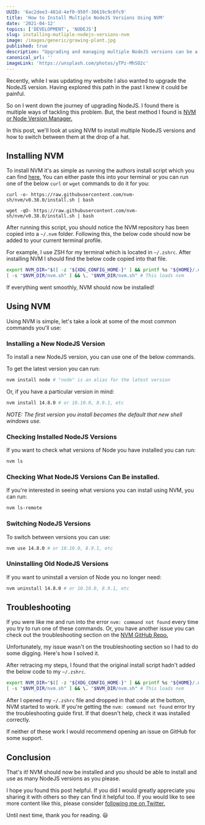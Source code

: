```yaml
---
UUID: '6ac2dee3-481d-4ef0-950f-30619c9c0fc9'
title: 'How to Install Multiple NodeJS Versions Using NVM'
date: '2021-04-12'
topics: ['DEVELOPMENT', 'NODEJS']
slug: installing-mutliple-nodejs-versions-nvm
image: /images/generic/growing-plant.jpg
published: true
description: "Upgrading and managing multiple NodeJS versions can be a pain for many developers, here's how to do it easily with NVM."
canonical_url: ''
imageLink: 'https://unsplash.com/photos/yTPz-MhSO2c'
---
```


Recently, while I was updating my website I also wanted to upgrade the NodeJS version. Having explored this path in the past I knew it could be painful.

So on I went down the journey of upgrading NodeJS. I found there is multiple ways of tackling this problem. But, the best method I found is [NVM or Node Version Manager.](https://github.com/nvm-sh/nvm)

In this post, we'll look at using NVM to install multiple NodeJS versions and how to switch between them at the drop of a hat.

## Installing NVM

To install NVM it's as simple as running the authors install script which you can find [here.](https://github.com/nvm-sh/nvm/blob/v0.38.0/install.sh) You can either paste this into your terminal or you can run one of the below `curl` or `wget` commands to do it for you:

```
curl -o- https://raw.githubusercontent.com/nvm-sh/nvm/v0.38.0/install.sh | bash

wget -qO- https://raw.githubusercontent.com/nvm-sh/nvm/v0.38.0/install.sh | bash
```

After running this script, you should notice the NVM repository has been copied into a `~/.nvm` folder. Following this, the below code should now be added to your current terminal profile.

For example, I use ZSH for my terminal which is located in `~/.zshrc`. After installing NVM I should find the below code copied into that file.

```bash
export NVM_DIR="$([ -z "${XDG_CONFIG_HOME-}" ] && printf %s "${HOME}/.nvm" || printf %s "${XDG_CONFIG_HOME}/nvm")"
[ -s "$NVM_DIR/nvm.sh" ] && \. "$NVM_DIR/nvm.sh" # This loads nvm
```

If everything went smoothly, NVM should now be installed!

## Using NVM

Using NVM is simple, let's take a look at some of the most common commands you'll use:

### Installing a New NodeJS Version

To install a new NodeJS version, you can use one of the below commands.

To get the latest version you can run:

```bash
nvm install node # "node" is an alias for the latest version
```

Or, if you have a particular version in mind:

```bash
nvm install 14.8.0 # or 10.10.0, 8.9.1, etc
```

_NOTE: The first version you install becomes the default that new shell windows use._

### Checking Installed NodeJS Versions

If you want to check what versions of Node you have installed you can run:

```bash
nvm ls
```

### Checking What NodeJS Versions Can Be installed.

If you're interested in seeing what versions you can install using NVM, you can run:

```bash
nvm ls-remote
```

### Switching NodeJS Versions

To switch between versions you can use:

```bash
nvm use 14.8.0 # or 10.10.0, 8.9.1, etc
```

### Uninstalling Old NodeJS Versions

If you want to uninstall a version of Node you no longer need:

```bash
nvm uninstall 14.8.0 # or 10.10.0, 8.9.1, etc
```

## Troubleshooting

If you were like me and run into the error `nvm: command not found` every time you try to run one of these commands. Or, you have another issue you can check out the troubleshooting section on the [NVM GitHub Repo.](https://github.com/nvm-sh/nvm#additional-notes)

Unfortunately, my issue wasn't on the troubleshooting section so I had to do some digging. Here's how I solved it.

After retracing my steps, I found that the original install script hadn't added the below code to my `~/.zshrc`.

```bash
export NVM_DIR="$([ -z "${XDG_CONFIG_HOME-}" ] && printf %s "${HOME}/.nvm" || printf %s "${XDG_CONFIG_HOME}/nvm")"
[ -s "$NVM_DIR/nvm.sh" ] && \. "$NVM_DIR/nvm.sh" # This loads nvm
```

After I opened my `~/.zshrc` file and dropped in that code at the bottom, NVM started to work. If you're getting the `nvm: command not found` error try the troubleshooting guide first. If that doesn't help, check it was installed correctly.

If neither of these work I would recommend opening an issue on GitHub for some support.

## Conclusion

That's it! NVM should now be installed and you should be able to install and use as many NodeJS versions as you please.

I hope you found this post helpful. If you did I would greatly appreciate you sharing it with others so they can find it helpful too. If you would like to see more content like this, please consider [following me on Twitter.](https://twitter.com/MrConerMurphy)

Until next time, thank you for reading. 😃
